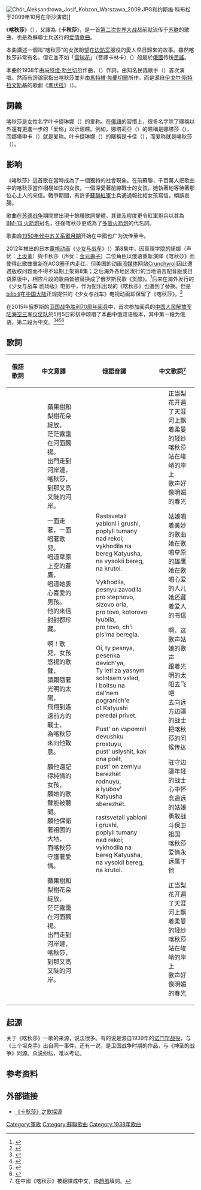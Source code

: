 {{Infobox Anthem
| title         = 《喀秋莎》
| image         = Flag of the Soviet Union.svg
| caption       =
| prefix        = [[軍歌|軍樂]]
| country       = {{flag|USSR}}
|composer       = [[馬特維·勃蘭切爾|馬特維·勃蘭切爾]]
|author         = {{tsl|ru|Исаковский, Михаил Васильевич|米哈伊尔·伊萨科夫斯基}}
| sound = Teh Kav - Katyusha.ogg
| sound_title =喀秋莎（演奏版）
}}

{{Other uses list|蘇聯歌曲|以其冠名的[[多管火箭炮|多管火箭炮]]|BM-13|同名电视频道|喀秋莎 (电视频道)}}
[[File:Chór_Aleksandrowa_Josif_Kobzon_Warszawa_2009.JPG|thumb]]和约斯维·科布松于2009年10月在华沙演唱]]

《'''喀秋莎'''》（{{lang-ru|Катюша}}），又譯為《'''卡秋莎'''》，是一首[[第二次世界大战|第二次世界大战]]战前就流传于[[苏联|苏联]]的歌曲，也是為蘇聯士兵送行的[[情歌|爱情歌曲]]。

本曲講述一個叫“喀秋莎”的女孩盼望在[[苏联边防军|边防军]]服役的愛人早日歸來的故事。雖然喀秋莎非常有名，但它並不如「[[雪球花|雪球花]]」（音譯卡林卡）（{{lang-ru| Калинка}}）般屬於[[俄國|俄國]]传统[[民謠|民謠]]。

本曲於1938年由[[马特维·勃兰切尔|马特维·勃兰切尔]]作曲，{{tsl|ru|Исаковский, Михаил Васильевич|米哈伊尔·伊萨科夫斯基}}（{{lang|ru|Михаил Исаковский}}）作詞，由知名民謠歌手{{tsl|ru|Русланова, Лидия Андреевна|丽基雅·鲁斯兰诺娃}}（{{lang|ru|Лидия Русланова}}）首次演唱。然而有評論家指出喀秋莎並非由[[馬特維·勃蘭切爾|馬特維·勃蘭切爾]]所作，而是源自[[伊戈尔·斯特拉文斯基|伊戈尔·斯特拉文斯基]]的歌劇《[[瑪伏拉|瑪伏拉]]》（{{lang|ru|Мавра}}）。

== 詞義 ==
喀秋莎是女性名字叶卡捷琳娜（{{lang|ru|Екатерина}}）的爱称。在[[俄語|俄語]]的習慣上，很多名字除了暱稱以外還有更進一步的「爱称」以示親暱。例如，娜塔莉亞（{{lang|ru|Наталья}}）的暱稱是娜塔莎（{{lang|ru|Наташа}}），而娜塔申卡（{{lang|ru|Наташенька}}）就是爱称。叶卡捷琳娜（{{lang|ru|Екатерина}}）的暱稱是卡佳（{{lang|ru|Катя}}），而爱称就是喀秋莎（{{lang|ru|Катюша}}）。

== 影响 ==
《喀秋莎》這首歌在當時成為了一個獨特的社會現象。在前蘇聯，千百萬人把歌曲中的喀秋莎當作栩栩如生的女孩，一個深愛著前線戰士的女孩，她執著地等待著那位心上人的來信。戰爭期間，有許多[[蘇聯紅軍|蘇聯紅軍]]士兵通過報社給女孩寫信，傾訴衷腸。

歌曲在[[苏德战争|苏德战争]]期間曾出現十餘種歌詞變體，其普及程度更令紅軍炮兵以其為[[BM-13_火箭炮|BM-13 火箭炮]]冠名，往後喀秋莎更成為了[[多管火箭炮|多管火箭炮]]的代名詞。

歌曲自[[中苏关系#中华人民共和国时期（1949-1991）|1950年代中苏关系蜜月期]]开始在中國也广为流传至今。

2012年推出的日本[[電視动画|電視动画]]《[[少女与战车|少女与战车]]》（{{lang|ja|ガールズ&パンツァー}}）第8集中，因真理学院的諾娜（声优：[[上坂堇|上坂堇]]）與卡秋莎（声优：[[金元壽子|金元壽子]]）二位角色以俄语重新演绎《喀秋莎》而使得此歌曲重新在ACG圈子内走红。但美国的动画[[流媒体|流媒体]]网站[[Crunchyroll|Crunchyroll]]因此遭遇版权问题而不得不延期上架第8集；之后海外各地区发行的当地语言配音版或日语原版中，相应片段的歌曲皆被替换成了俄罗斯民歌《[[货郎_(俄罗斯民歌)|货郎]]》。<ref>{{cite web|title=Girls und Panzer episode 8 censored? - Japanator|url=http://www.japanator.com/girls-und-panzer-episode-8-censored--27409.phtml|accessdate=2015-05-07|archive-date=2019-06-19|archive-url=https://web.archive.org/web/20190619142213/https://www.japanator.com/girls-und-panzer-episode-8-censored--27409.phtml|dead-url=no}}</ref>后来在海外发行的《少女与战车 剧场版》电影中，作为配乐出现的《喀秋莎》也遭到了替换。但是[[bilibili|bilibili]]在[[中国大陆|中国大陆]]正规提供的《少女与战车》电视动画却保留了《喀秋莎》。<ref>{{cite web|title=少女与战车：第8话 真理战来了！|url=https://www.bilibili.com/bangumi/play/ep75281|accessdate=2019-01-05|archive-date=2019-06-09|archive-url=https://web.archive.org/web/20190609152352/https://www.bilibili.com/bangumi/play/ep75281|dead-url=no}}</ref>

在2015年俄罗斯的[[卫国战争胜利日|卫国战争胜利70周年阅兵]]中，首次参加{{what}}阅兵的[[中国人民解放军陆海空三军仪仗队|中国人民解放军陆海空三军仪仗队]]於5月5日彩排中颂唱了本曲中俄双语版本，其中第一段为俄语，第二段为中文。<ref>{{Citation|title=Chinese army with "Katyusha" in 2015 Moscow victory parade rehersal|url=https://www.youtube.com/watch?v=gYWgVlrDJ_w|accessdate=2021-09-02|language=zh-CN|archive-date=2021-09-02|archive-url=https://web.archive.org/web/20210902132355/https://www.youtube.com/watch?v=gYWgVlrDJ_w|dead-url=no}}</ref><ref>{{cite web|title=解放军唱喀秋莎令外军方队吃惊　年轻人流眼泪-天山网|url=http://news.ts.cn/content/2015-05/07/content_11261879.htm|access-date=2015-05-07|archive-url=https://web.archive.org/web/20150512043858/http://news.ts.cn/content/2015-05/07/content_11261879.htm|archive-date=2015-05-12|dead-url=yes}}</ref><ref>{{cite news|title=通讯：《喀秋莎》歌声中的情谊-新华网|url=http://news.xinhuanet.com/world/2015-05/07/c_1115208933.htm|accessdate=2015-05-07|agency=新华社|date=2015年5月7日|archive-date=2015-05-18|archive-url=https://web.archive.org/web/20150518102313/http://news.xinhuanet.com/world/2015-05/07/c_1115208933.htm|dead-url=no}}</ref><ref>{{Citation|last=CCTV军事官方频道 CCTV Military Science Official Channel|title=揭秘红场阅兵背后的故事  【军事纪实】1080P|date=2015-07-20|url=https://www.youtube.com/watch?v=rkRswTngcRg|accessdate=2017-05-24|archive-date=2020-08-14|archive-url=https://web.archive.org/web/20200814165612/https://www.youtube.com/watch?v=rkRswTngcRg|dead-url=no}}</ref>

== 歌詞 ==
{| border ="0"
! 俄語歌詞
! 中文意譯
! 俄語音譯
! 中文歌詞<ref>在中國《喀秋莎》被翻譯成中文，由[[趙風|趙風]]填詞。</ref>
|-----
|
:{{lang|ru|Расцветали яблони и груши,}}
:{{lang|ru|Поплыли туманы над рекой;}}
:{{lang|ru|Выходила на берег Катюша,}}
:{{lang|ru|На высокий берег, на крутой.}}

:{{lang|ru|Выходила, песню заводила}}
:{{lang|ru|Про степного, сизого орла,}}
:{{lang|ru|Про того, которого любила,}}
:{{lang|ru|Про того, чьи письма берегла.}}

:{{lang|ru|Ой, ты песня, песенка девичья,}}
:{{lang|ru|Ты лети за ясным солнцем вслед,}}
:{{lang|ru|И бойцу на дальнем пограничье}}
:{{lang|ru|От Катюши передай привет.}}

:{{lang|ru|Пусть он вспомнит девушку простую,}}
:{{lang|ru|Пусть услышит, как она поёт,}}
:{{lang|ru|Пусть он землю бережёт родную,}}
:{{lang|ru|А любовь Катюша сбережёт.}}

:{{lang|ru|Расцветали яблони и груши,}}
:{{lang|ru|Поплыли туманы над рекой;}}
:{{lang|ru|Выходила на берег Катюша,}}
:{{lang|ru|На высокий берег, на крутой.}}
|
:蘋果樹和梨樹花朵綻放，
:茫茫霧靄在河面飄揚。
:出門走到河岸邊，喀秋莎，
:到那又高又陡的河岸。

:一面走著，一面唱著歌兒。
:唱道草原上空的蒼鷹，
:唱道她衷心喜愛的男孩。
:他的來信封封都珍藏。

:啊！歌兒，女孩悠揚的歌聲，
:請跟隨著光明的太陽，
:飛翔到遙遠前方的戰士，
:為喀秋莎來向他致意。

:願他還記得純情的女孩，
:願她的歌聲能被聽聞。
:願他保衛著祖國的大地，
:而喀秋莎守護著愛情。

:蘋果樹和梨樹花朵綻放，
:茫茫霧靄在河面飄揚。
:出門走到河岸邊，喀秋莎，
:到那又高又陡的河岸。
|
:Rastsvetali yabloni i grushi,
:poplyli tumany nad rekoi;
:vykhodila na bereg Katyusha,
:na vysokii bereg, na krutoi.

:Vykhodila, pesnyu zavodila
:pro stepnovo, sizovo orla,
:pro tovo, kotorovo lyubila,
:pro tovo, ch'i pis'ma beregla.

:Oi, ty pesnya, pesenka devich'ya,
:Ty leti za yasnym solntsem vsled,
:i boitsu na dal'nem pogranich'e
:ot Katyushi peredai privet.

:Pust' on vspomnit devushku prostuyu,
:pust' uslyshit, kak ona poët,
:pust' on zemlyu berezhët rodnuyu,
:a lyubov' Katyusha sberezhët.

:rastsvetali yabloni i grushi,
:poplyli tumany nad rekoi;
:vykhodila na bereg Katyusha,
:na vysokii bereg, na krutoi.
|
:正当梨花开遍了天涯
:河上飘着柔曼的轻纱
:喀秋莎站在峻峭的岸上
:歌声好像明媚的春光

:姑娘唱着美妙的歌曲
:她在歌唱草原的雄鹰
:她在歌唱心爱的人儿
:她还藏着爱人的书信

:啊，这歌声姑娘的歌声
:跟着光明的太阳去飞吧
:去向远方边疆的战士
:把喀秋莎的问候传达

:驻守边疆年轻的战士
:心中怀念遥远的姑娘
:勇敢战斗保卫祖国
:喀秋莎爱情永远属于他

:正当梨花开遍了天涯
:河上飘着柔曼的轻纱
:喀秋莎站在峻峭的岸上
:歌声好像明媚的春光
|}

==起源==
关于《喀秋莎》一歌的来源，说法很多。有的说是源自1939年的[[诺门罕战役|诺门罕战役]]，与《三个坦克手》出自同一事件，还有一说，是卫国战争时期的作品，与《神圣的战争》同源。众说纷纭，难以考证。

==参考资料==
{{reflist}}

== 外部链接 ==
* [https://web.archive.org/web/20020805213541/http://202.130.245.40/chinese/junshi/149995.htm 《卡秋莎》之歌探源]

{{Authority control}}
[[Category:軍歌|Category:軍歌]]
[[Category:蘇聯歌曲|Category:蘇聯歌曲]]
[[Category:1938年歌曲|Category:1938年歌曲]]